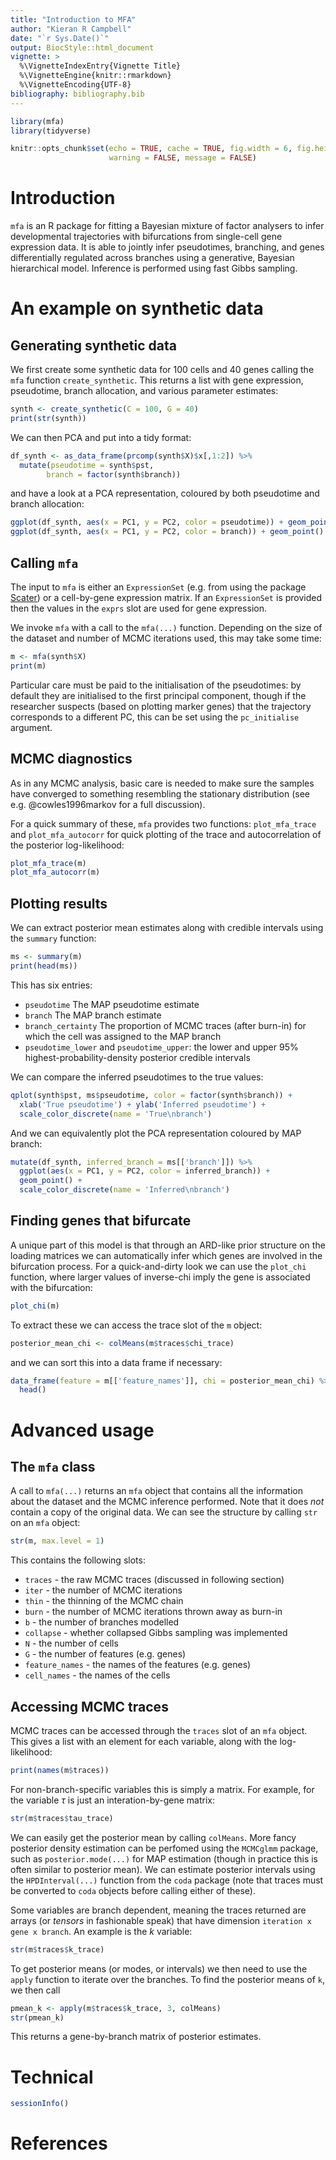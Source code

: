 ```yaml
---
title: "Introduction to MFA"
author: "Kieran R Campbell"
date: "`r Sys.Date()`"
output: BiocStyle::html_document
vignette: >
  %\VignetteIndexEntry{Vignette Title}
  %\VignetteEngine{knitr::rmarkdown}
  %\VignetteEncoding{UTF-8}
bibliography: bibliography.bib
---
```


```r
library(mfa)
library(tidyverse)

knitr::opts_chunk$set(echo = TRUE, cache = TRUE, fig.width = 6, fig.height = 4,
                      warning = FALSE, message = FALSE)
```

# Introduction

`mfa` is an R package for fitting a Bayesian mixture of factor analysers to infer developmental trajectories with bifurcations from single-cell gene expression data. It is able to jointly infer pseudotimes, branching, and genes differentially regulated across branches using a generative, Bayesian hierarchical model. Inference is performed using fast Gibbs sampling.

# An example on synthetic data

## Generating synthetic data

We first create some synthetic data for 100 cells and 40 genes calling the `mfa` function `create_synthetic`. This returns a list with gene expression, pseudotime, branch allocation, and various parameter estimates:

```r
synth <- create_synthetic(C = 100, G = 40)
print(str(synth))
```

We can then PCA and put into a tidy format:
```r
df_synth <- as_data_frame(prcomp(synth$X)$x[,1:2]) %>% 
  mutate(pseudotime = synth$pst,
        branch = factor(synth$branch))
```

and have a look at a PCA representation, coloured by both pseudotime and branch allocation:

```r
ggplot(df_synth, aes(x = PC1, y = PC2, color = pseudotime)) + geom_point()
ggplot(df_synth, aes(x = PC1, y = PC2, color = branch)) + geom_point()
```

## Calling `mfa`

The input to `mfa` is either an `ExpressionSet` (e.g. from using the package [Scater](http://bioconductor.org/packages/release/bioc/html/scater.html)) or a cell-by-gene expression matrix. If an `ExpressionSet` is provided then the values in the `exprs` slot are used for gene expression.

We invoke `mfa` with a call to the `mfa(...)` function. Depending on the size of the dataset and number of MCMC iterations used, this may take some time:

```r
m <- mfa(synth$X)
print(m)
```

Particular care must be paid to the initialisation of the pseudotimes: by default they are initialised to the first principal component, though if the researcher suspects (based on plotting marker genes) that the trajectory corresponds to a different PC, this can be set using the `pc_initialise` argument.

## MCMC diagnostics

As in any MCMC analysis, basic care is needed to make sure the samples have converged to something resembling the stationary distribution (see e.g. @cowles1996markov for a full discussion).

For a quick summary of these, `mfa` provides two functions: `plot_mfa_trace` and `plot_mfa_autocorr` for quick plotting of the trace and autocorrelation of the posterior log-likelihood:

```r
plot_mfa_trace(m)
plot_mfa_autocorr(m)
```

## Plotting results

We can extract posterior mean estimates along with credible intervals using the `summary` function:

```r
ms <- summary(m)
print(head(ms))
```

This has six entries:

* `pseudotime` The MAP pseudotime estimate
* `branch` The MAP branch estimate
* `branch_certainty` The proportion of MCMC traces (after burn-in) for which the cell was assigned to the MAP branch
* `pseudotime_lower` and `pseudotime_upper`: the lower and upper 95\% highest-probability-density posterior credible intervals

We can compare the inferred pseudotimes to the true values:

```r
qplot(synth$pst, ms$pseudotime, color = factor(synth$branch)) +
  xlab('True pseudotime') + ylab('Inferred pseudotime') +
  scale_color_discrete(name = 'True\nbranch')
```

And we can equivalently plot the PCA representation coloured by MAP branch:

```r
mutate(df_synth, inferred_branch = ms[['branch']]) %>% 
  ggplot(aes(x = PC1, y = PC2, color = inferred_branch)) +
  geom_point() +
  scale_color_discrete(name = 'Inferred\nbranch')
```

## Finding genes that bifurcate

A unique part of this model is that through an ARD-like prior structure on the loading matrices we can automatically infer which genes are involved in the bifurcation process. For a quick-and-dirty look we can use the `plot_chi` function, where larger values of inverse-chi imply the gene is associated with the bifurcation:

```r
plot_chi(m)
```

To extract these we can access the trace slot of the `m` object:

```r
posterior_mean_chi <- colMeans(m$traces$chi_trace)
```

and we can sort this into a data frame if necessary:

```r
data_frame(feature = m[['feature_names']], chi = posterior_mean_chi) %>% 
  head()
```

# Advanced usage

## The `mfa` class

A call to `mfa(...)` returns an `mfa` object that contains all the information about the dataset and the MCMC inference performed. Note that it does _not_ contain a copy of the original data. We can see the structure by calling `str` on an `mfa` object:

```r
str(m, max.level = 1)
```

This contains the following slots:

* `traces` - the raw MCMC traces (discussed in following section)
* `iter` - the number of MCMC iterations
* `thin` - the thinning of the MCMC chain
* `burn` - the number of MCMC iterations thrown away as burn-in
* `b` - the number of branches modelled
* `collapse` - whether collapsed Gibbs sampling was implemented
* `N` - the number of cells
* `G` - the number of features (e.g. genes)
* `feature_names` - the names of the features (e.g. genes)
* `cell_names` - the names of the cells


## Accessing MCMC traces

MCMC traces can be accessed through the `traces` slot of an `mfa` object. This gives a list with an element for each variable, along with the log-likelihood:

```r
print(names(m$traces))
```

For non-branch-specific variables this is simply a matrix. For example, for the variable $\tau$ is just an interation-by-gene matrix:

```r
str(m$traces$tau_trace)
```

We can easily get the posterior mean by calling `colMeans`. More fancy posterior density estimation can be perfomed using the `MCMCglmm` package, such as `posterior.mode(...)` for MAP estimation (though in practice this is often similar to posterior mean). We can estimate posterior intervals using the `HPDInterval(...)` function from the `coda` package (note that traces must be converted to `coda` objects before calling either of these).

Some variables are branch dependent, meaning the traces returned are arrays (or _tensors_ in fashionable speak) that have dimension `iteration x gene x branch`. An example is the $k$ variable:

```r
str(m$traces$k_trace)
```

To get posterior means (or modes, or intervals) we then need to use the `apply` function to iterate over the branches. To find the posterior means of `k`, we then call

```r
pmean_k <- apply(m$traces$k_trace, 3, colMeans)
str(pmean_k)
```

This returns a gene-by-branch matrix of posterior estimates.

# Technical


```r
sessionInfo()
```

# References
